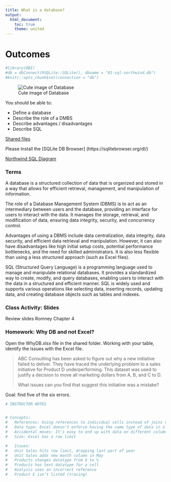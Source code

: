 ```yaml
---
title: What is a database?
output: 
  html_document:
    toc: true
    theme: united
---
```


# Outcomes

```r
#library(DBI)
#db = dbConnect(RSQLite::SQLite(), dbname = "01-sql-northwind.db")
#knitr::opts_chunk$set(connection = "db")
```

![Cute image of Database](sql01-databasemacot.png)

You should be able to:

- Define a database
- Describe the role of a DMBS
- Describe advantages / disadvantages
- Describe SQL

[Shared files](https://www.dropbox.com/sh/efp8pyi29yy3rez/AACGzew42Zoa_9db-tZxDmSWa?dl=0)

Please install the [SQLite DB Browser] 
(https://sqlitebrowser.org/dl/)

[Northwind SQL Diagram](sql01-northwind.png)

### Terms

A database is a structured collection of data that is organized and stored in a way that allows for efficient retrieval, management, and manipulation of information.

The role of a Database Management System (DBMS) is to act as an intermediary between users and the database, providing an interface for users to interact with the data. It manages the storage, retrieval, and modification of data, ensuring data integrity, security, and concurrency control.

Advantages of using a DBMS include data centralization, data integrity, data security, and efficient data retrieval and manipulation. However, it can also have disadvantages like high initial setup costs, potential performance bottlenecks, and the need for skilled administrators. It is also less flexible than using
a less structured approach (such as Excel files).

SQL (Structured Query Language) is a programming language used to manage and manipulate relational databases. It provides a standardized way to create, modify, and query databases, enabling users to interact with the data in a structured and efficient manner. SQL is widely used and supports various operations like selecting data, inserting records, updating data, and creating database objects such as tables and indexes.



### Class Activity: Slides

Review slides Romney Chapter 4


### Homework: Why DB and not Excel?

Open the WhyDB.xlsx file in the shared folder. Working with your table, 
identify the issues with the Excel file.

> ABC Consulting has been asked to figure out why a new initiative failed to deliver.
> They have traced the underlying problem to a sales initiative for Product D underperforming.
> This dataset was used to justify a decision to move all marketing dollars from A, B, and C to D.
> 
> What issues can you find that suggest this initiative was a mistake?

Goal: find five of the six errors.

``` r

# INSTRUCTOR NOTES


# Concepts:
#	References: Using references to individual cells instead of joins can be an issue
#	Data type: Excel doesn't enforce having the same type of data in a cell.
#	Accidental moves: It's easy to end up with data on different columns/rows through user errors.
#	Size: Excel has a row limit

#	Issues:
#	Unit Sales hits row limit, dropping last part of year
#	Unit Sales adds new month column in May
#	Products changes datatype from $ to %
#	Products has text datatype for a cell
#	Analysis uses an incorrect reference 
#	Product E isn’t listed (tracing)

```



